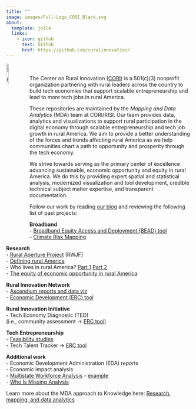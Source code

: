 ```yaml
---
title: ""
image: images/Full-Logo_CORI_Black.svg
about:
  template: jolla
  links:
    - icon: github
      text: Github
      href: https://github.com/ruralinnovation/
---
```


<a id="github-profile-logo" href="https://ruralinnovation.us/" target="_blank"><img src="images/Full-Logo_CORI_Cream.svg" alt="The Center on Rural Innovation" width="12%" align="left" /></a>
<br />

The Center on Rural Innovation ([CORI](https://ruralinnovation.us/)) is a 501(c)(3) nonprofit organization partnering with rural leaders across the country to build tech economies that support scalable entrepreneurship and lead to more tech jobs in rural America.

These repositories are maintained by the *Mapping and Data Analytics* (MDA) team at CORI/RISI. Our team provides data, analytics and visualizations to support rural participation in the digital economy through scalable entrepreneurship and tech job growth in rural America. We aim to provide a better understanding of the forces and trends affecting rural America as we help communities chart a path to opportunity and prosperity through the tech economy.

We strive towards serving as the primary center of excellence advancing sustainable, economic opportunity and equity in rural America. We do this by providing expert spatial and statistical analysis, modernized visualization and tool development, credible technical subject matter expertise, and transparent documentation.

Follow our work by reading [our blog](https://ruralinnovation.github.io/blog/){.external target="_blank"} and reviewing the following list of past projects:


::: {layout-ncol=2 layout-valign="top"}


**Broadband**<br />
- [Broadband Equity Access and Deployment (BEAD) tool](https://rural-broadband-map.ruralinnovation.us/){.external target="_blank"}<br />
- [Climate Risk Mapping](https://broadband-risk.ruralinnovation.us/){.external target="_blank"}

**Research**<br />
- [Rural Aperture Project](https://ruralinnovation.us/resources/reports/the-rural-aperture-project/){.external target="_blank"} (RWJF)<br />
  - [Defining rural America](https://ruralinnovation.us/blog/defining-rural-america/){.external target="_blank"}<br />
  - Who lives in rural America? [Part 1](https://ruralinnovation.us/blog/who-lives-in-rural-america-part-i/){.external target="_blank"} [Part 2](https://ruralinnovation.us/blog/who-lives-in-rural-america-part-2/){.external target="_blank"}<br />
  - [The equity of economic opportunity in rural America](https://ruralinnovation.us/blog/equity-economic-opportunity-rural-america/){.external target="_blank"}

**Rural Innovation Network**<br />
- [Ascendium reports and data viz](https://ruralinnovation.us/resources/reports/report-rural-americas-tech-employment-landscape/){.external target="_blank"}<br />
- [Economic Development (ERC) tool](https://erc-tool.ruralinnovation.us/){.external target="_blank"}

**Rural Innovation Initiative**<br />
- Tech Economy Diagnostic (TED)  <br />
  (i.e., community assessment → [ERC tool](https://erc-tool.ruralinnovation.us/){.external target="_blank"})

**Tech Entrepreneurship** <br />
- [Feasibility studies](https://docs.google.com/document/d/1XcIts0l7weC1Kccw-hDSAQ1pj9FUyuaswAOZQP26UJM/edit#heading=h.ldyanhes5kq4){.external target="_blank"}<br />
- Tech Talent Tracker → [ERC tool](https://erc-tool.ruralinnovation.us/){.external target="_blank"}<br />

**Additional work**<br />
- Economic Development Administration (EDA) reports<br />
- Economic impact analysis<br />
- [Multistate Workforce Analysis](https://drive.google.com/drive/folders/1hb6t9j9FDCxTCKikHqRKzuVPjUI3NCaQ){.external target="_blank"} - [example](https://docs.google.com/document/d/1-ikRrZv-zxDaKkM9lScsY5BMSZvTV7Fn/edit){.external target="_blank"}<br />
- [Who Is Missing Analysis](https://drive.google.com/file/d/115CbNaxueucskWevb3BmWqz0Oe4gfrX2){.external target="_blank"}

:::

Learn more about the MDA approach to Knowledge here:
[Research, mapping, and data analytics](https://ruralinnovation.us/our-work/research_mapping/)


<!--

🏗️ This page is under construction! 🏗️

**Here are some ideas to get you started:**

🙋‍ A short introduction - what is your organization all about?
🌈 Contribution guidelines - how can the community get involved?
👩‍💻 Useful resources - where can the community find your docs? Is there anything else the community should know?
🍿 Fun facts - what does your team eat for breakfast?
🧙 Remember, you can do mighty things with the power of [Markdown](https://docs.github.com/github/writing-on-github/getting-started-with-writing-and-formatting-on-github/basic-writing-and-formatting-syntax)
-->
